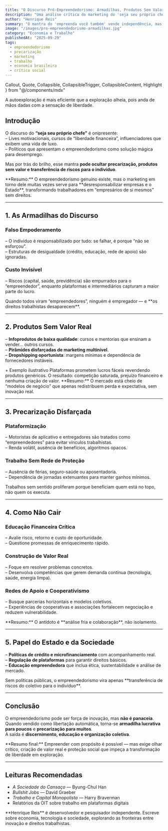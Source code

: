 ```yaml
---
title: "O Discurso Pró-Empreendedorismo: Armadilhas, Produtos Sem Valor e Precarização — Como Não Cair"
description: "Uma análise crítica do marketing do 'seja seu próprio chefe': por que o discurso pró-empreendedorismo pode esconder armadilhas, produtos inúteis e novas formas de precarização do trabalho."
author: "Henrique Reis"
summary: "O mantra do 'empreenda você também' vende independência, mas muitas vezes entrega exploração, riscos desiguais e produtos sem valor real. Entenda como identificar essas armadilhas e construir alternativas sólidas."
image: "/images/pro-empreendedorismo-armadilhas.jpg"
category: "Economia e Trabalho"
publishedAt: "2025-09-29"
tags:
  - empreendedorismo
  - precarização
  - marketing
  - trabalho
  - economia brasileira
  - crítica social
---
```


  Callout,
  Quote,
  Collapsible,
  CollapsibleTrigger,
  CollapsibleContent,
  Highlight
} from "@/components/mdx"

<Quote author="Byung-Chul Han">
A autoexploração é mais eficiente que a exploração alheia, pois anda de mãos dadas com a sensação de liberdade.
</Quote>

## Introdução

O discurso do **“seja seu próprio chefe”** é onipresente:  
– Lives motivacionais, cursos de “liberdade financeira”, influenciadores que exibem uma vida de luxo.  
– Políticos que apresentam o empreendedorismo como solução mágica para desemprego.

Mas por trás do brilho, esse mantra **pode ocultar precarização, produtos sem valor e transferência de riscos para o indivíduo**.

<Callout variant="neutral">
**Resumo:** O empreendedorismo genuíno existe, mas o marketing em torno dele muitas vezes serve para **desresponsabilizar empresas e o Estado**, transformando trabalhadores em “empresários de si mesmos” sem direitos.
</Callout>

---

## 1. As Armadilhas do Discurso

### Falso Empoderamento
– O indivíduo é responsabilizado por tudo: se falhar, é porque “não se esforçou”.  
– Estruturas de desigualdade (crédito, educação, rede de apoio) são ignoradas.

### Custo Invisível
– Riscos (capital, saúde, previdência) são empurrados para o “empreendedor”, enquanto plataformas e intermediários capturam a maior parte do lucro.

<Highlight>
Quando todos viram “empreendedores”, ninguém é empregador — e **os direitos trabalhistas desaparecem**.
</Highlight>

---

## 2. Produtos Sem Valor Real

– **Infoprodutos de baixa qualidade**: cursos e mentorias que ensinam a vender… outros cursos.  
– **Pirâmides disfarçadas de marketing multinível**.  
– **Dropshipping oportunista**: margens mínimas e dependência de fornecedores instáveis.

<Collapsible>
  <CollapsibleTrigger className="cursor-pointer font-bold text-brand-400">
    + Exemplo ilustrativo
  </CollapsibleTrigger>
  <CollapsibleContent>
    Plataformas prometem lucros fáceis revendendo produtos genéricos.
    O resultado: competição saturada, prejuízo financeiro e nenhuma criação de valor.
  </CollapsibleContent>
</Collapsible>

<Callout variant="neutral">
**Resumo:** O mercado está cheio de “modelos de negócio” que apenas redistribuem perda e expectativa, sem inovação real.
</Callout>

---

## 3. Precarização Disfarçada

### Plataformização
– Motoristas de aplicativo e entregadores são tratados como “empreendedores” para evitar vínculos trabalhistas.  
– Renda volátil, ausência de benefícios, algoritmos opacos.

### Trabalho Sem Rede de Proteção
– Ausência de férias, seguro-saúde ou aposentadoria.  
– Dependência de jornadas extenuantes para manter ganhos mínimos.

<Quote author="David Graeber">
Trabalhos sem sentido proliferam porque beneficiam quem está no topo, não quem os executa.
</Quote>

---

## 4. Como Não Cair

### Educação Financeira Crítica
– Avalie risco, retorno e custo de oportunidade.  
– Questione promessas de enriquecimento rápido.

### Construção de Valor Real
– Foque em resolver problemas concretos.  
– Desenvolva competências que gerem demanda contínua (tecnologia, saúde, energia limpa).

### Redes de Apoio e Cooperativismo
– Busque parcerias horizontais e modelos coletivos.  
– Experiências de cooperativas e associações fortalecem negociação e reduzem vulnerabilidade.

<Callout variant="neutral">
**Resumo:** O antídoto é **análise fria e colaboração**, não isolamento.
</Callout>

---

## 5. Papel do Estado e da Sociedade

– **Políticas de crédito e microfinanciamento** com acompanhamento real.  
– **Regulação de plataformas** para garantir direitos básicos.  
– **Educação empreendedora** que inclua ética, sustentabilidade e análise de mercado.

<Highlight>
Sem políticas públicas, o empreendedorismo vira apenas **transferência de riscos do coletivo para o indivíduo**.
</Highlight>

---

## Conclusão

O empreendedorismo pode ser força de inovação, mas **não é panaceia**.  
Quando vendido como libertação automática, torna-se **armadilha lucrativa para poucos** e **precarização para muitos**.  
A saída é **discernimento, educação e organização coletiva**.

<Callout variant="neutral">
**Resumo final:** Empreender com propósito é possível — mas exige olhar crítico, criação de valor real e proteção social que impeça a transformação de liberdade em exploração.
</Callout>

---

## Leituras Recomendadas

- *A Sociedade do Cansaço* — Byung-Chul Han  
- *Bullshit Jobs* — David Graeber  
- *Trabalho e Capital Monopolista* — Harry Braverman  
- Relatórios da OIT sobre trabalho em plataformas digitais  

<Callout title="Sobre o Autor" variant="neutral">
**Henrique Reis** é desenvolvedor e pesquisador independente.  
Escreve sobre economia, tecnologia e sociedade, explorando as fronteiras entre inovação e direitos trabalhistas.
</Callout>
